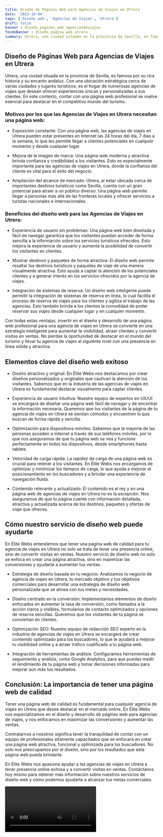```yaml
---
title: Diseño de Páginas Web para Agencias de Viajes en Utrera
date: '2023-10-04'
tags: ['Diseño web', 'Agencias de Viajes', 'Utrera']
draft: false
banner : diseño_paginas_web_agenciasdeviajes
fondoBanner : diseño_pagina_web_utrera
summary: Utrera, una ciudad situada en la provincia de Sevilla, es famosa por su rica historia y su encanto andaluz. Con una ubicación estratégica cerca de varias ciudades y lugares turísticos, es el hogar de numerosas agencias de viajes que desean ofrecer experiencias únicas y personalizadas a sus clientes. En este contexto, contar con una página web profesional se vuelve esencial para destacar en el competitivo mundo del turismo.
---
```


## Diseño de Páginas Web para Agencias de Viajes en Utrera

Utrera, una ciudad situada en la provincia de Sevilla, es famosa por su rica historia y su encanto andaluz. Con una ubicación estratégica cerca de varias ciudades y lugares turísticos, es el hogar de numerosas agencias de viajes que desean ofrecer experiencias únicas y personalizadas a sus clientes. En este contexto, contar con una página web profesional se vuelve esencial para destacar en el competitivo mundo del turismo.

### Motivos por los que las Agencias de Viajes en Utrera necesitan una página web:

- Exposición constante: Con una página web, las agencias de viajes en Utrera pueden estar presentes en Internet las 24 horas del día, 7 días a la semana, lo que les permite llegar a clientes potenciales en cualquier momento y desde cualquier lugar.

- Mejora de la imagen de marca: Una página web moderna y atractiva brinda confianza y credibilidad a los visitantes. Esto es especialmente importante para las agencias de viajes en Utrera, donde la confianza del cliente es vital para el éxito del negocio.

- Ampliación del alcance de mercado: Utrera, al estar ubicada cerca de importantes destinos turísticos como Sevilla, cuenta con un gran potencial para atraer a un público diverso. Una página web permite llegar a personas más allá de las fronteras locales y ofrecer servicios a turistas nacionales e internacionales.

### Beneficios del diseño web para las Agencias de Viajes en Utrera:

- Experiencia de usuario sin problemas: Una página web bien diseñada y fácil de navegar garantiza que los visitantes puedan acceder de forma sencilla a la información sobre los servicios turísticos ofrecidos. Esto mejora la experiencia de usuario y aumenta la posibilidad de convertir los visitantes en clientes.

- Mostrar destinos y paquetes de forma atractiva: El diseño web permite resaltar los destinos turísticos y paquetes de viaje de una manera visualmente atractiva. Esto ayuda a captar la atención de los potenciales clientes y a generar interés en los servicios ofrecidos por la agencia de viajes.

- Integración de sistemas de reserva: Un diseño web inteligente puede permitir la integración de sistemas de reserva en línea, lo cual facilita el proceso de reserva de viajes para los clientes y agiliza el trabajo de las agencias. Esto también brinda a los clientes la comodidad de poder reservar sus viajes desde cualquier lugar y en cualquier momento.

Con todas estas ventajas, invertir en el diseño y desarrollo de una página web profesional para una agencia de viajes en Utrera se convierte en una estrategia inteligente para aumentar la visibilidad, atraer clientes y convertir visitas en ventas. No pierdas la oportunidad de destacar en el mundo del turismo y llevar tu agencia de viajes al siguiente nivel con una presencia en línea sólida y atractiva.

<GifSeo />

<Cta />

## Elementos clave del diseño web exitoso

- Diseño atractivo y original: En Élite Webs nos destacamos por crear diseños personalizados y originales que cautivan la atención de los visitantes. Sabemos que en la industria de las agencias de viajes en Utrera es fundamental destacar visualmente para captar clientes.

- Experiencia de usuario intuitiva: Nuestro equipo de expertos en UX/UI se encargará de diseñar una página web fácil de navegar y de encontrar la información necesaria. Queremos que los visitantes de la página de tu agencia de viajes en Utrera se sientan cómodos y encuentren lo que buscan de forma rápida y sencilla.

- Optimización para dispositivos móviles: Sabemos que la mayoría de las personas acceden a internet a través de sus teléfonos móviles, por lo que nos aseguramos de que tu página web se vea y funcione perfectamente en todos los dispositivos, desde smartphones hasta tablets.

- Velocidad de carga rápida: La rapidez de carga de una página web es crucial para retener a los visitantes. En Élite Webs nos encargamos de optimizar y minimizar los tiempos de carga, lo que ayuda a mejorar el posicionamiento en los buscadores y a brindar una experiencia de navegación fluida.

- Contenido relevante y actualizado: El contenido es el rey y en una página web de agencias de viajes en Utrera no es la excepción. Nos aseguramos de que tu página cuente con información detallada, atractiva y actualizada acerca de los destinos, paquetes y ofertas de viaje que ofreces.

## Cómo nuestro servicio de diseño web puede ayudarte

En Élite Webs entendemos que tener una página web de calidad para tu agencia de viajes en Utrera no solo se trata de tener una presencia online, sino de convertir visitas en ventas. Nuestro servicio de diseño web no solo se enfoca en crear una página atractiva, sino en maximizar las conversiones y ayudarte a aumentar tus ventas.

- Estrategia de diseño basada en tu negocio: Analizamos tu negocio de agencia de viajes en Utrera, tu mercado objetivo y tus objetivos comerciales para desarrollar una estrategia de diseño web personalizada que se alinea con tus metas y necesidades.

- Diseño centrado en la conversión: Implementamos elementos de diseño enfocados en aumentar la tasa de conversión, como llamados a la acción claros y visibles, formularios de contacto optimizados y opciones de reserva sencillas. Queremos que los visitantes de tu página se conviertan en clientes.

- Optimización SEO: Nuestro equipo de redacción SEO experto en la industria de agencias de viajes en Utrera se encargará de crear contenido optimizado para los buscadores, lo que te ayudará a mejorar tu visibilidad online y a atraer tráfico cualificado a tu página web.

- Integración de herramientas de análisis: Configuramos herramientas de seguimiento y análisis, como Google Analytics, para que puedas medir el rendimiento de tu página web y tomar decisiones informadas para mejorar aún más tus resultados.

## Conclusión: La importancia de tener una página web de calidad

Tener una página web de calidad es fundamental para cualquier agencia de viajes en Utrera que desee destacar en el mercado online. En Élite Webs nos especializamos en el diseño y desarrollo de páginas web para agencias de viajes, y nos enfocamos en maximizar las conversiones y aumentar las ventas.

Contratarnos a nosotros significa tener la tranquilidad de contar con un equipo de profesionales altamente capacitados que se enfocará en crear una página web atractiva, funcional y optimizada para los buscadores. No solo nos preocupamos por el diseño, sino por los resultados que esta página web pueda brindarte.

En Élite Webs nos apasiona ayudar a las agencias de viajes en Utrera a tener presencia online exitosa y a convertir visitas en ventas. Contáctanos hoy mismo para obtener más información sobre nuestros servicios de diseño web y cómo podemos ayudarte a alcanzar tus metas comerciales.

<Video />

<CtaBot job='Agencias de Viajes' city='Utrera'/>

<Gmaps query='Utrera+españa+maps' />